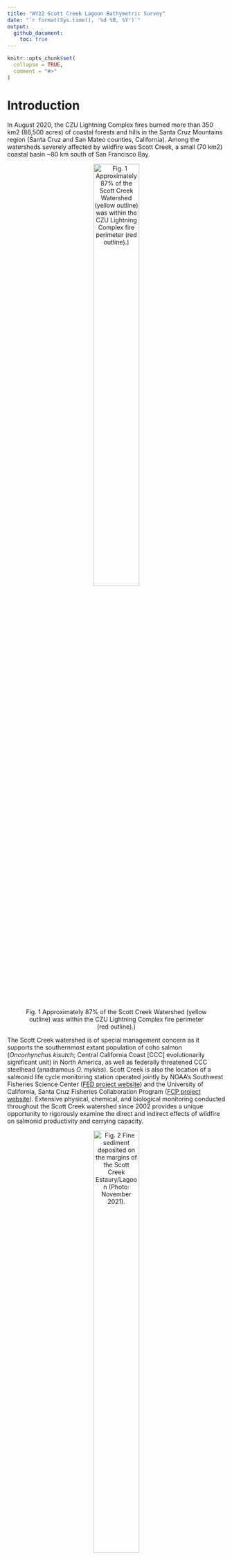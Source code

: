 ```yaml
---
title: "WY22 Scott Creek Lagoon Bathymetric Survey"
date: "`r format(Sys.time(), '%d %B, %Y')`"
output: 
  github_document:
    toc: true
---
```


<!-- README.md is generated from README.Rmd. Please edit that file -->

```r
knitr::opts_chunk$set(
  collapse = TRUE,
  comment = "#>"
)
```


# Introduction

In August 2020, the CZU Lightning Complex fires burned more than 350 km2 (86,500 acres) of coastal forests and hills in the Santa Cruz Mountains region (Santa Cruz and San Mateo counties, California). Among the watersheds severely affected by wildfire was Scott Creek, a small (70 km2) coastal basin ~80 km south of San Francisco Bay. 

<center>![Fig. 1 Approximately 87% of the Scott Creek Watershed (yellow outline) was within the
CZU Lightning Complex fire perimeter (red outline).)](Figures/CZU_perim_SCWatershed_crop_20210426.jpg){width="50%"}</center>

The Scott Creek watershed is of special management concern as it supports the southernmost extant population of coho salmon (*Oncorhynchus kisutch*; Central California Coast [CCC] evolutionarily significant unit) in North America, as well as federally threatened CCC steelhead (anadramous *O. mykiss*). Scott Creek is also the location of a salmonid life cycle monitoring station operated jointly by NOAA’s Southwest Fisheries Science Center ([FED project website](https://www.fisheries.noaa.gov/west-coast/science-data/landscape-and-seascape-ecology-research-california-salmon)) and the University of California, Santa Cruz Fisheries Collaboration Program ([FCP project website](https://fisheries.ucsc.edu/research-teams/scott-creek/)). Extensive physical, chemical, and biological monitoring conducted throughout the Scott Creek watershed since 2002 provides a unique opportunity to rigorously examine the direct and indirect effects of wildfire on salmonid productivity and carrying capacity.

<center>![Fig. 2 Fine sediment deposited on the margins of the Scott Creek Estaury/Lagoon (Photo: November 2021).](Figures/Lagoon_lookingUS_20211130.jpg){width="50%"}</center>

Water Year 2022 (WY22) had multiple mass wasting events and flushing flows which brough large amounts of sediment into the creek. We believe this sediment filled in pool habitat (reducing pool quantity, pool volume, and maximum pool depth). We also suspect sediment reached the Scott Creek Estuary/Lagoon; filling in areas of depth and simplifying the channel bed (right figure shows fine sediment deposition in the estuary 30 November 2021). This repository focuses on data collected in the Scott Creek Estuary/Lagoon and a separate repository is dedicated to the [pool sediment survey data](https://github.com/RMBond/ScottCreek-WY22_PoolSediment). Our goal was to survey the lagoon habitat using RTK GPS and create a bathymetric surface. Ultimately we hope to track how this habitat changes over time and answer the question "How much has the Scott Creek estuary/lagoon filled in with fine sediment compared to pre-fire conditions?". 

# Workflow Summary

The general workflow is:

1. Collect topo and echo sounder points.

2. Extract data from the R10s (L. Harrison helped with this) and correct raw data with OPUS output.

3. Correct echosounder point depths to account for "draft".

4. Remove bad topo points and echo points that are too shallow or have low accuracy.

5. Calculate bed surface elevation (BedSE) from echosunder points (Note: topo points are corrected in step 4).

6. Calculate water surface elevation (WaterSE) from echosounder points.

7. Make Corrected Output Files.

8. Convert BSE points into TIN layer(in ArcMap).

9. Convert TIN to raster layer (in ArcMap).

10. TBD - Compair WY22 layer to ESA Dec 2016 layer. Raster or TIN differencing (in ArcMap? or R?). 

<br>

## Dataset Descriptions 

The <span style="color:purple">*Data*</span> folder contains all of the rtk datasets used in this repository. The raw and output datasets can be found in their corresponding folders.

*Uncorrected* Base Station Files:

1. The <span style="color:purple">*SC_blue_220830.csv*</span> datafile contiants the *uncorrected* base station point.

2. The <span style="color:purple">*72772420.o*</span> datafile is the *uncorrected* base station RINEX file that was submitted to OPUS for correcting.

*Uncorrected* Rover Files:

3. The <span style="color:purple">*SC_grn_220830.csv*</span> datafile consists of the *uncorrected* green rover topo points.

4. The <span style="color:purple">*SC_red_220830_withdepth.csv*</span> datafile consists of the *uncorrected* red rover topo and echosounder points. The depth field was extracted by L. Harrison using Trimble Business Center software.

<span style="color:blue">*OPUS Corrected*</span> Rover Files:

5. The <span style="color:purple">*OUT.FullDataset_Corrected_20221007*</span> datafile is the full (all rtk points) *OPUS corrected* dataset. It can be used as a starting point for any analysis.

6. The <span style="color:purple">*OUT.BedSurface_Corrected_20221007*</span> datafile is the *OPUS corrected* bed surface input file (topo, wse, and echosounder point) for making TIN and raster files in ArcMap. Note the WaterSE column has been removed (not needed).

7. The <span style="color:purple">*OUT.WaterSurface_Corrected_20221007*</span> datafile is the *OPUS corrected* water surface input file (wse and echosounder point) for making TIN and raster files in ArcMap. Note the BedSE column has been removed (not needed).

<br>


# 1. Field Notes

On 30 August 2022, the Scott Creek crew surveyed the lagoon habitat with three RTK units (Trimble R10's). Each unit has its own raw data file (desribed above) which are used in the workflow (steps above). A google-drive folder with a scan of the field notebook and photos can be found [here](https://drive.google.com/drive/folders/1rpwhRYAWUH1Ks09bCyMU0wZEBVVKS9QF?usp=sharing).

<img align="Right" width="300" height="400" src="Figures/20220830_ESACP02C_test.jpg">

Survey Notes:

* Survey Units: US Survey Ft; 

* Horizontal Datum: US State Plane NAD83 CA Zone 3

* Vertical Datum: Conus GEOID12A.

* Survey extent: Scott Creek State Beach inland to Queseria Creek confluence. Most topo points were collected from the beach to the north marsh area (bad signal starting around the Lagoon PIT antenna array). Echosounder points focused on the main channel from the beach (downstream side of Hwy 1 bridge) to Queseria Creek confluence. 

* Blue Unit - Base station.
    + Settup on ESA CP02 and ran for 8 hours (for OPUS correction). 
    + Antenna height to quick release = 4.130 ft (1.5m).
    + Job Name: sc_blue_220830.

* Green Unit - Rover collecting topo points
    + Antenna height to quick release = 6.560 ft (2.0m).
    + Job Name: sc_grn_220830.
    + Shot to ESA CP01 for check point. Found an unknown control point (code = CPX) on North Marsh near Hwy 1.
    + Started topo survey at point #5.
    + Raw Data Corrections:
        + Change point code from WSE to topo for points 108,109, 163, and 164.
        + Delete points 337 and 345.
    + At point 334 we focused on WS Edge points and used a single rod (antenna height to quick release = 3.42 ft). Note WSE points using the short rod are at the water surface but were up to 0.5 ft from the actual bank (vegitation was blocking signal so X,Y coordinates are close but not exact). 

* Red Unit - Rover collecting echosounder points (Sonarmite; wet areas with depth).
    + Antenna height to quick release = 4.130 ft.
    + Job Name: sc_red_220830.
    + Sounder depth in water (a.k.a. "Draft") = 0.650 ft
    + Started at point number 1000 with code = echo. Collected ~12,000 points.
    
* Survey Codes: 
    + levee - top of levee.
    + topo - compination of wet and dry topographic points.
    + rock - armouring at Hwy 1 bridge ("Jacks")
    + wse - Water Surface Elevation at the edge of bank (transition from wet to dry).
    + echo - wet echosounder point (need to incorperate depth measurments to elevation to get BSE).

* The North Marsh was wet during the survey (pre-fire times this was rare in the summer). Perhapse this is because the sandbar formed at a typical elevation and the lagoon was filled in with sediment so the water went on the marshplain. 

<br>

# 2. Raw Data Corrections

When starting the base station we used a "here" point; meaning we let the base station decide where it was "on the fly". The raw base station file was extracted from the base station, converted to a RINEX file (<span style="color:purple">*Data/OPUS/72772420.o*</span>) and submitted to [OPUS](https://geodesy.noaa.gov/OPUS/). A pdf of the OPUS output can be found in the <span style="color:purple">*Data Folder*</span>. 

OPUS Output Notes:

* The output uses the same State Plane CA Zone 3 datum as the previous survey however the output was in meters not feet. Output coordinates were reprojected in ArcMap from meters to US Survey Feet.

* The output uses GEOID18 while our survey used GEOID12A. It turns out the difference in ellipsoid height for this area is only one centemeter. So one centememter was added to the ORTHO HGT to correct for this difference (GEOID12A corrected ortho height = 8.382 meters = 27.5ft).

<span style="color:blue">**Corrections:**</span>

 * OPUS Correction to apply to dataset: 
    + N_ft = Add 6.557
    + E_ft = Subtract 3.309
    + Z_ft = Subtract 2.348

<br>

* 2016 Survey Correction to apply to dataset: 
    + N_ft = Add 6.479
    + E_ft = Subtract 3.359
    + Z_ft = Subtract 1.575


```r

#Load packages
library(ggplot2)
library(dplyr)
library(lubridate)
library(patchwork)

options(digits = 10) #Global option so you can see the entire number for Northings and Eastings.


#### Goal: Correct raw data with OPUS correction.

#Read in RTK files
Green.dat <- read.csv('Data/Raw_Data/SC_grn_220830.csv', sep = ",", header = T) # Topo points (362 obs, 5 var).
Red.dat <- read.csv('Data/Raw_Data/SC_red_220830_withdepth.csv', sep = ",", header = T) # Echosounder points (11772 obs, 21 var).

#Make sure the data are loaded correctly
str(Green.dat)
str(Red.dat) #Looks Good.

#OPUS Correct datasets:
#Topo Points:
Green.opus <- Green.dat %>% 
  mutate(North_cor = North + 6.557,
         East_cor = East - 3.309,
         Elevation_cor = Elevation - 2.348) %>% 
  select(Point, North_cor, East_cor, Elevation_cor, Code) # 359 Obs of 5 var.
      
#Echosounder Points:
Red.opus <- Red.dat %>% 
  mutate(North_cor = North + 6.557,
         East_cor = East - 3.309,
         Elevation_cor = Elevation - 2.348) %>% # Apply OPUS correction
  select(Point, North_cor, East_cor, Elevation_cor, Depth, Code, VertPrec) #Note: Elevation and Depth are adjusted further below. # 11772 obs of 7 var.
  
  
```

<br>

# 3. Correct echosounder point depths to account for "draft".

<img align="Right" width="300" height="300" src="Figures/Draft.jpg">

The sounding instrument is mounted slightly into the water. This little bit of depth, known as "draft", needs to be added to all of the depth values to get total water depth (d in figure to the right). The draft = 0.650 feet.

```r

#### Goal: Correct echosounder points to account for "draft".

Red.draft <- Red.opus %>% 
  mutate(Depth_cor = Depth + 0.65) %>% 
  select(-Depth) #remove raw depth column. #11772 obs of 7 var.

```


# 4. Remove bad topo points and echo points that are too shallow or have low accuracy.

Point filters: 

* Topo points were removed based on fieldnotes. 

* Echosounder points were removed based on a vertical precision threshold = 0.09ft and sounding depths less than 1.3ft (the shallowest depth a return could be detected by the sonarmite).

```r

#### Goal: Correct topo and echosounder points based on field notes and echo sounder point accuracy.

#Topo points:
Green.cor <- Green.opus %>%
  mutate(BedSE = Elevation_cor) %>% #Renaming since these topos are bed surface elevation.
  select(-Elevation_cor) %>%        #Removing old named column.
  filter(Point != "BASE",
         Point != 337,
         Point != 345)  #Remove three points.

Green.cor$Code[Green.cor$Point == 7] <- "topo"
Green.cor$Code[Green.cor$Point == 108] <- "topo"
Green.cor$Code[Green.cor$Point == 109] <- "topo"
Green.cor$Code[Green.cor$Point == 163] <- "topo"
Green.cor$Code[Green.cor$Point == 164] <- "topo" #Change code form WSE to topo.

# 359 Obs of 5 var.

#Corrected topo point dataset:
# write.table(Green.cor, file = 'Data/Output_Data/OUT.Green_Corrected_20221005.csv', sep = ',', row.names = F)

#Remove echosounder points based on vertical precision threshold between 0.09 - 0.16ft and depths less than 1.3ft.
Red.cor <- Red.draft %>% 
  filter(Code == "echo",  #Remove non-echo points. #11769 obs
         VertPrec < 0.09, #Remove points based on vertical precision threshold #11067 obs
         Depth_cor > 1.3) #Remove shallow points #10977 obs

#10977 obs of 7 var.

```


# 5. Calculate bed surface elevation (BedSE) from echosounder points.

BedSE = OPUS corrected elevation + draft corrected depth.

```r

####Goal: Combine elevations with depth to get BedSE.

Red.cor2 <- Red.cor %>%
  mutate(BedSE = Elevation_cor + Depth_cor)

#10977 obs. of 8 var.

```

# 6. Calculate water surface elevation (WaterSE) from echosounder points.

Water SE (for the echosounder points) = Elevation_cor - draft (0.650 ft). 

* Echosounder points can be used as water surface elevation refrences (i.e., Z point used in water surface TIN). 

* "wse" points (collected by the green rover) indicated the wetted margin on the bank (i.e., X,Y,Z can be used in bed and water surface TINs). The wse points are important for creating the wetted boundary wihtin the lagoon.

```r

Red.cor3 <- Red.cor2 %>% 
  mutate(WaterSE = Elevation_cor - 0.65) %>% 
  select(Point, North_cor, East_cor, BedSE, WaterSE, Depth_cor, Code, VertPrec) #remove old elevation column.

#10977 obs. of 8 var.

#Corrected echosounder dataset:
# write.table(Red.cor3, file = 'Data/Output_Data/OUT.Red_Corrected_20221005.csv', sep = ',', row.names = F)

```

# 7. Corrected Output Files

```r

####Goal: Join the RTK data together into a single dataset.

#Pull out topo WSE points and put them into the WaterSE column.
Green.cor.wse <- Green.cor %>%
  filter(Code == "wse") %>% 
  mutate(WaterSE = BedSE) # Make bed = water surface elevation since this is the wetted margin (used for water surface layer TIN below).
#79 obs of 6 var.

Green.cor.topo <- Green.cor %>%
  filter(Code != "wse") #280 of 5 var.

Green.join <- full_join(Green.cor.topo, Green.cor.wse) #rejoin topo points #359 obs of 6 var.

#### OUTPUT - Full Dataset Output ####
RTKData <- full_join(Green.join, Red.cor3) %>% 
  select(Point, North_cor, East_cor, BedSE, WaterSE, Depth_cor, Code, VertPrec) #join topo and echosounder points #11336 obs of 8 var.

#Full corrected dataset:
# write.table(RTKData, file = 'Data/Output_Data/OUT.FullDataset_Corrected_20221007.csv', sep = ',', row.names = F)

####  OUTPUT - Bed Surface TIN layer ####
BedData <- RTKData %>%
  filter(Code != "cp01",
         Code != "bridge",
         Code != "cb01b",
         Code != "hwymark",
         Code != "cpx") %>% #removing extra points that only matter to the base settup.
  select(North_cor, East_cor, BedSE, Code, Point, VertPrec) #Don't need these columns for bed TIN.
  
#11331 obs of 6 var.
  
#Bed Surface Points Only (Topo, echo, and wse = basic channel bed TIN for making ArcMap raster)
# write.table(BedData, file = 'Data/Output_Data/OUT.BedSurface_Corrected_20221007.csv', sep = ',', row.names = F)

####  OUTPUT - Water Surface TIN layer ####

WaterData <- RTKData %>%
  filter(Code == "wse"| Code == "echo") %>% #only water points.
  select(North_cor, East_cor, WaterSE, Code, Point, VertPrec) #11056 of 6 var.

#Water Surface Points Only (wse and echo = basic water surface TIN for visualizing depths in ArcMap raster)
# write.table(WaterData, file = 'Data/Output_Data/OUT.WaterSurface_Corrected_20221007.csv', sep = ',', row.names = F)

```
Some summaries:

```r
#Goal: Summarise point types and range of depths.

RTKData.sum <- RTKData %>%
  filter(Code != "cp01",
         Code != "bridge",
         Code != "cb01b",
         Code != "hwymark",
         Code != "cpx") %>% 
  group_by(Code) %>% 
  summarise(n())

Depth.plot <- ggplot(RTKData, aes( x = Depth_cor)) +
  geom_histogram(binwidth = .5)+
  theme_classic() +
  scale_x_continuous("Depth (ft)", limits = c(1,6), 
                     breaks = c(1,2,3,4,5,6), 
                     labels = c(1,2,3,4,5,6),
                     expand = c(0,0))
# ggsave("Figures/Depth_Histogram_20221006.jpg", width = 5, height = 3, units = "in", dpi = 650, device = "jpg")

```

<center>![Fig. X Histogram of echosounder depths after post-processing (Min = 1.66ft, Max =5.8ft ).](Figures/Depth_Histogram_20221006.jpg){width="50%"}</center>


# 8-10. in ArcMap (outside of R).

8. Convert BSE points into TIN layer(in ArcMap).

9. Convert TIN to raster layer (in ArcMap).

10. TBD - Compair WY22 layer to ESA Dec 2016 layer. Raster or TIN differencing (in ArcMap? or R?).









